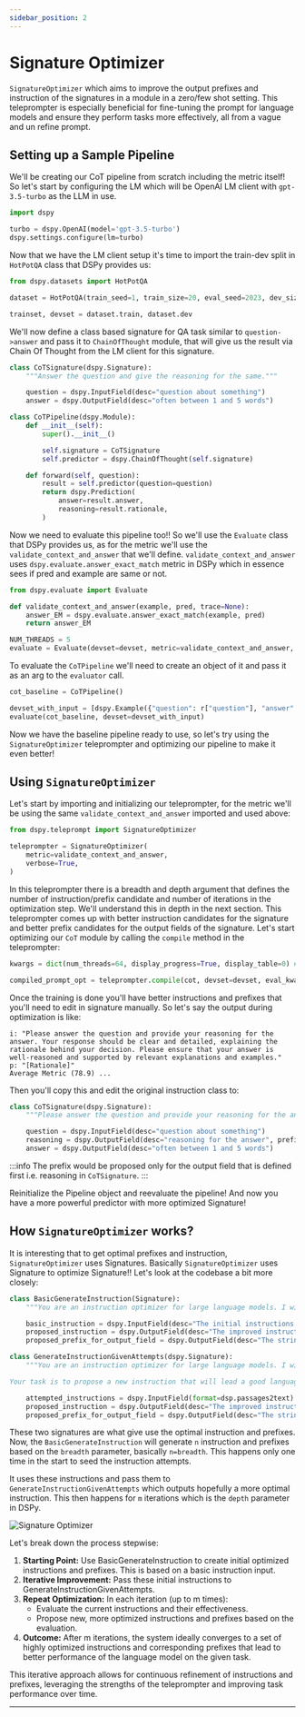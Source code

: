 ```yaml
---
sidebar_position: 2
---
```



# Signature Optimizer

`SignatureOptimizer` which aims to improve the output prefixes and instruction of the signatures in a module in a zero/few shot setting. This teleprompter is especially beneficial for fine-tuning the prompt for language models and ensure they perform tasks more effectively, all from a vague and un refine prompt.

## Setting up a Sample Pipeline

We'll be creating our CoT pipeline from scratch including the metric itself! So let's start by configuring the LM which will be OpenAI LM client with `gpt-3.5-turbo` as the LLM in use.

```python
import dspy

turbo = dspy.OpenAI(model='gpt-3.5-turbo')
dspy.settings.configure(lm=turbo)
```

Now that we have the LM client setup it's time to import the train-dev split in `HotPotQA` class that DSPy provides us:

```python
from dspy.datasets import HotPotQA

dataset = HotPotQA(train_seed=1, train_size=20, eval_seed=2023, dev_size=50, test_size=0)

trainset, devset = dataset.train, dataset.dev
```

We'll now define a class based signature for QA task similar to `question->answer` and pass it to `ChainOfThought` module, that will give us the result via Chain Of Thought from the LM client for this signature.

```python
class CoTSignature(dspy.Signature):
    """Answer the question and give the reasoning for the same."""

    question = dspy.InputField(desc="question about something")
    answer = dspy.OutputField(desc="often between 1 and 5 words")

class CoTPipeline(dspy.Module):
    def __init__(self):
        super().__init__()

        self.signature = CoTSignature
        self.predictor = dspy.ChainOfThought(self.signature)

    def forward(self, question):
        result = self.predictor(question=question)
        return dspy.Prediction(
            answer=result.answer,
            reasoning=result.rationale,
        )
```

Now we need to evaluate this pipeline too!! So we'll use the `Evaluate` class that DSPy provides us, as for the metric we'll use the `validate_context_and_answer` that we'll define. `validate_context_and_answer` uses `dspy.evaluate.answer_exact_match` metric in DSPy which in essence sees if pred and example are same or not.

```python
from dspy.evaluate import Evaluate

def validate_context_and_answer(example, pred, trace=None):
    answer_EM = dspy.evaluate.answer_exact_match(example, pred)
    return answer_EM

NUM_THREADS = 5
evaluate = Evaluate(devset=devset, metric=validate_context_and_answer, num_threads=NUM_THREADS, display_progress=True, display_table=False)
```

To evaluate the `CoTPipeline` we'll need to create an object of it and pass it as an arg to the `evaluator` call.

```python
cot_baseline = CoTPipeline()

devset_with_input = [dspy.Example({"question": r["question"], "answer": r["answer"]}).with_inputs("question") for r in devset]
evaluate(cot_baseline, devset=devset_with_input)
```

Now we have the baseline pipeline ready to use, so let's try using the `SignatureOptimizer` teleprompter and optimizing our pipeline to make it even better!

## Using `SignatureOptimizer`

Let's start by importing and initializing our teleprompter, for the metric we'll be using the same `validate_context_and_answer` imported and used above:

```python
from dspy.teleprompt import SignatureOptimizer

teleprompter = SignatureOptimizer(
    metric=validate_context_and_answer,
    verbose=True,
)
```

In this teleprompter there is a breadth and depth argument that defines the number of instruction/prefix candidate and number of iterations in the optimization step. We'll understand this in depth in the next section. This teleprompter comes up with better instruction candidates for the signature and better prefix candidates for the output fields of the signature. Let's start optimizing our `CoT` module by calling the `compile` method in the teleprompter:

```python
kwargs = dict(num_threads=64, display_progress=True, display_table=0) # Used in Evaluate class in the optimization process

compiled_prompt_opt = teleprompter.compile(cot, devset=devset, eval_kwargs=kwargs)
```

Once the training is done you'll have better instructions and prefixes that you'll need to edit in signature manually. So let's say the output during optimization is like:

```text
i: "Please answer the question and provide your reasoning for the answer. Your response should be clear and detailed, explaining the rationale behind your decision. Please ensure that your answer is well-reasoned and supported by relevant explanations and examples."
p: "[Rationale]"
Average Metric (78.9) ...
```

Then you'll copy this and edit the original instruction class to:

```python
class CoTSignature(dspy.Signature):
    """Please answer the question and provide your reasoning for the answer. Your response should be clear and detailed, explaining the rationale behind your decision. Please ensure that your answer is well-reasoned and supported by relevant explanations and examples."""

    question = dspy.InputField(desc="question about something")
    reasoning = dspy.OutputField(desc="reasoning for the answer", prefix="[Rationale]")
    answer = dspy.OutputField(desc="often between 1 and 5 words")
```

:::info
The prefix would be proposed only for the output field that is defined first i.e. reasoning in `CoTSignature`.
:::

Reinitialize the Pipeline object and reevaluate the pipeline! And now you have a more powerful predictor with more optimized Signature!

## How `SignatureOptimizer` works?

It is interesting that to get optimal prefixes and instruction, `SignatureOptimizer` uses Signatures. Basically `SignatureOptimizer` uses Signature to optimize Signature!! Let's look at the codebase a bit more closely:

```python
class BasicGenerateInstruction(Signature):
    """You are an instruction optimizer for large language models. I will give you a ``signature`` of fields (inputs and outputs) in English. Your task is to propose an instruction that will lead a good language model to perform the task well. Don't be afraid to be creative."""

    basic_instruction = dspy.InputField(desc="The initial instructions before optimization")
    proposed_instruction = dspy.OutputField(desc="The improved instructions for the language model")
    proposed_prefix_for_output_field = dspy.OutputField(desc="The string at the end of the prompt, which will help the model start solving the task")

class GenerateInstructionGivenAttempts(dspy.Signature):
    """You are an instruction optimizer for large language models. I will give some task instructions I've tried, along with their corresponding validation scores. The instructions are arranged in increasing order based on their scores, where higher scores indicate better quality.

Your task is to propose a new instruction that will lead a good language model to perform the task even better. Don't be afraid to be creative."""

    attempted_instructions = dspy.InputField(format=dsp.passages2text)
    proposed_instruction = dspy.OutputField(desc="The improved instructions for the language model")
    proposed_prefix_for_output_field = dspy.OutputField(desc="The string at the end of the prompt, which will help the model start solving the task")
```

These two signatures are what give use the optimal instruction and prefixes. Now, the `BasicGenerateInstruction` will generate `n` instruction and prefixes based on the `breadth` parameter, basically `n=breadth`. This happens only one time in the start to seed the instruction attempts.

It uses these instructions and pass them to `GenerateInstructionGivenAttempts` which outputs hopefully a more optimal instruction. This then happens for `m` iterations which is the `depth` parameter in DSPy.

![Signature Optimizer](./img/signature_optimizer_process_v4.png)

Let's break down the process stepwise:

1. **Starting Point:** Use BasicGenerateInstruction to create initial optimized instructions and prefixes. This is based on a basic instruction input.
2. **Iterative Improvement:** Pass these initial instructions to GenerateInstructionGivenAttempts.
3. **Repeat Optimization:** In each iteration (up to m times):
    - Evaluate the current instructions and their effectiveness.
    - Propose new, more optimized instructions and prefixes based on the evaluation.
4. **Outcome:** After m iterations, the system ideally converges to a set of highly optimized instructions and corresponding prefixes that lead to better performance of the language model on the given task.

This iterative approach allows for continuous refinement of instructions and prefixes, leveraging the strengths of the teleprompter and improving task performance over time.

***

<AuthorDetails name="Herumb Shandilya"/>
